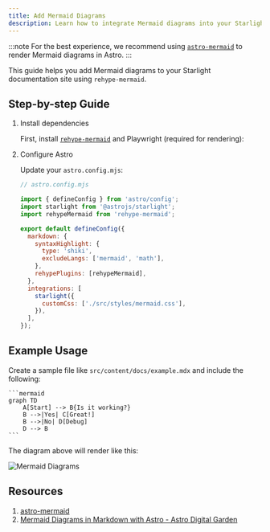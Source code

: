 ```yaml
---
title: Add Mermaid Diagrams
description: Learn how to integrate Mermaid diagrams into your Starlight-powered Astro site.
---
```



:::note
For the best experience, we recommend using [`astro-mermaid`](https://github.com/joesaby/astro-mermaid) to render Mermaid diagrams in Astro.
:::

This guide helps you add Mermaid diagrams to your Starlight documentation site using `rehype-mermaid`.

## Step-by-step Guide

<Steps>

1. Install dependencies

   First, install [`rehype-mermaid`](https://github.com/remcohaszing/rehype-mermaid) and Playwright (required for rendering):

   <PackageManagerCommand command="add rehype-mermaid playwright playwright-chromium" />

2. Configure Astro

   Update your `astro.config.mjs`:

   ```js ins={5, 8-19}
   // astro.config.mjs

   import { defineConfig } from 'astro/config';
   import starlight from '@astrojs/starlight';
   import rehypeMermaid from 'rehype-mermaid';

   export default defineConfig({
     markdown: {
       syntaxHighlight: {
         type: 'shiki',
         excludeLangs: ['mermaid', 'math'],
       },
       rehypePlugins: [rehypeMermaid],
     },
     integrations: [
       starlight({
         customCss: ['./src/styles/mermaid.css'],
       }),
     ],
   });
   ```

</Steps>

## Example Usage

Create a sample file like `src/content/docs/example.mdx` and include the following:

````mdx
```mermaid
graph TD
    A[Start] --> B{Is it working?}
    B -->|Yes| C[Great!]
    B -->|No| D[Debug]
    D --> B
```
````

The diagram above will render like this:

![Mermaid Diagrams](./_images/mermaid-diagrams/example.png)

## Resources

1. [astro-mermaid](https://github.com/joesaby/astro-mermaid)
2. [Mermaid Diagrams in Markdown with Astro - Astro Digital Garden](https://astro-digital-garden.stereobooster.com/recipes/mermaid-diagrams-in-markdown)
